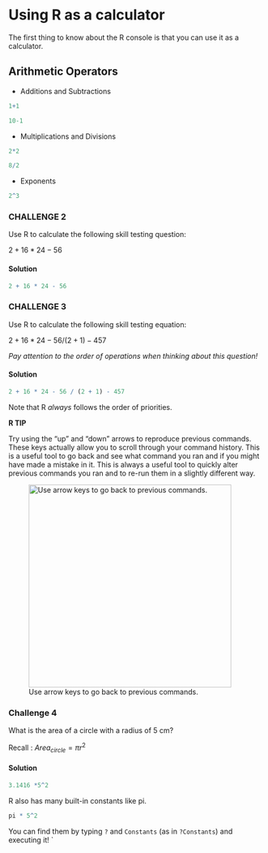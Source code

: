 # Using R as a calculator

The first thing to know about the R console is that you can use it as a calculator.


## Arithmetic Operators
* Additions and Subtractions
```r
1+1

10-1
```

* Multiplications and Divisions

```r
2*2

8/2
```

* Exponents
```r
2^3
```

### CHALLENGE 2

Use R to calculate the following skill testing question: 

$2 + 16 * 24 -56$

#### Solution {-}
```r
2 + 16 * 24 - 56
```


### CHALLENGE 3

Use R to calculate the following skill testing equation:

$2 + 16 * 24 - 56 / (2 + 1) - 457$

*Pay attention to the order of operations when thinking about this
question!*

#### Solution {-}
```r
2 + 16 * 24 - 56 / (2 + 1) - 457
```

Note that R *always* follows the order of priorities.

**R TIP**

Try using the "up" and "down" arrows to reproduce previous commands.
These keys actually allow you to scroll through your command history.
This is a useful tool to go back and see what command you ran and if you
might have made a mistake in it. This is always a useful tool to quickly
alter previous commands you ran and to re-run them in a slightly
different way.

![Use arrow keys to go back to previous commands.](images//arrow_keys.png){width="400"}

### Challenge 4

What is the area of a circle with a radius of 5 cm?

Recall : ${Area _{circle} = \pi r^2}$

#### Solution {-}
```r
3.1416 *5^2
```

R also has many built-in constants like pi.

```r
pi * 5^2
```

You can find them by typing `?` and `Constants` (as in `?Constants`) and executing it!
`